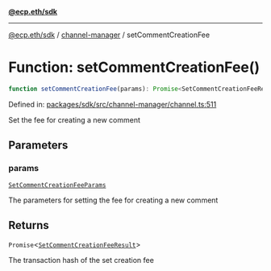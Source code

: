 [**@ecp.eth/sdk**](../../index.mdx)

***

[@ecp.eth/sdk](/sdk-reference/index.mdx) / [channel-manager](/sdk-reference/channel-manager/index.mdx) / setCommentCreationFee

# Function: setCommentCreationFee()

```ts
function setCommentCreationFee(params): Promise<SetCommentCreationFeeResult>;
```

Defined in: [packages/sdk/src/channel-manager/channel.ts:511](https://github.com/ecp-eth/comments-monorepo/blob/main/packages/sdk/src/channel-manager/channel.ts#L511)

Set the fee for creating a new comment

## Parameters

### params

[`SetCommentCreationFeeParams`](/sdk-reference/channel-manager/type-aliases/SetCommentCreationFeeParams.mdx)

The parameters for setting the fee for creating a new comment

## Returns

`Promise`\<[`SetCommentCreationFeeResult`](/sdk-reference/channel-manager/type-aliases/SetCommentCreationFeeResult.mdx)\>

The transaction hash of the set creation fee
